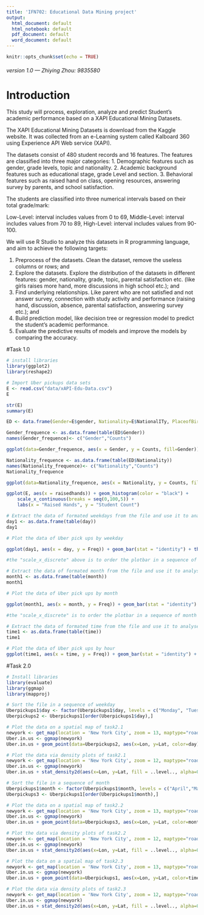 ```yaml
---
title: 'IFN702: Educational Data Mining project'
output:
  html_document: default
  html_notebook: default
  pdf_document: default
  word_document: default
---
```

```r
knitr::opts_chunk$set(echo = TRUE)
```
###### version 1.0 --- Zhiying Zhou: 9835580

# Introduction 

This study will process, exploration, analyze and predict Student's academic performance based on a XAPI Educational Mining Datasets. 

The XAPI Educational Mining Datasets is download from the Kaggle website. It was collected from an e-Learning system called Kalboard 360 using Experience API Web service (XAPI).

The datasets consist of 480 student records and 16 features. The features are classified into three major categories: 
1.	Demographic features such as gender, grade levels, topic and nationality. 
2.	Academic background features such as educational stage, grade Level and section. 
3.	Behavioral features such as raised hand on class, opening resources, answering survey by parents, and school satisfaction.

The students are classified into three numerical intervals based on their total grade/mark:

Low-Level: interval includes values from 0 to 69,
Middle-Level: interval includes values from 70 to 89,
High-Level: interval includes values from 90-100.

We will use R Studio to analyze this datasets in R programming language, and aim to achieve the following targets:

1.	Preprocess of the datasets. Clean the dataset, remove the useless columns or rows; and
2.	Explore the datasets. Explore the distribution of the datasets in different features: gender, nationality, grade, topic, parental satisfaction etc. (like girls raises more hand, more discussions in high school etc.); and
3.	Find underlying relationships. Like parent who are not satisfied and not answer survey, connection with study activity and performance (raising hand, discussion, absence, parental satisfaction, answering survey etc.); and
4.	Build prediction model, like decision tree or regression model to predict the student's academic performance.
5.	Evaluate the predictive results of models and improve the models by comparing the accuracy. 


#Task 1.0 


```r
# install libraries
library(ggplot2)
library(reshape2)
```

```r
# Import Uber pickups data sets
E <- read.csv("data/xAPI-Edu-Data.csv")
E
```

```r
str(E)
summary(E)
```

```r
ED <- data.frame(Gender=E$gender, Nationality=E$NationalITy, PlaceofBirth=E$PlaceofBirth, StageID=E$StageID, GradeID=E$GradeID, SectionID=E$SectionID, Topic=E$Topic, Semester=E$Semester, Relation=E$Relation, Raisehands=E$raisedhands, VisitedResources=E$VisITedResources, AnnouncementsView=E$AnnouncementsView, Discussion=E$Discussion, ParentAnsweringSurvey=E$ParentAnsweringSurvey, ParentschoolSatisfaction=E$ParentschoolSatisfaction, StudentAbsenceDays=E$StudentAbsenceDays, Class=E$Class)

Gender_frequence <- as.data.frame(table(ED$Gender))
names(Gender_frequence)<- c("Gender","Counts")

ggplot(data=Gender_frequence, aes(x = Gender, y = Counts, fill=Gender))+geom_bar(stat = "identity")+ggtitle(label = "Gender Distribution")+theme_grey()+theme(plot.title = element_text(hjust = 0.5, lineheight = 0.8, face = "bold"))+xlab("Gender")+ylab("Counts")+ geom_text(aes(label = Counts, vjust = 0), show_guide = FALSE)

Nationality_frequence <- as.data.frame(table(ED$Nationality))
names(Nationality_frequence)<- c("Nationality","Counts")
Nationality_frequence

ggplot(data=Nationality_frequence, aes(x = Nationality, y = Counts, fill=Nationality))+geom_bar(stat = "identity")+ggtitle(label = "Nationality Distribution")+theme_grey()+theme(plot.title = element_text(hjust = 0.5, lineheight = 0.8, face = "bold"))+xlab("Nationality")+ylab("Counts")+theme(axis.text.x = element_text(angle=90, hjust=1)) + geom_text(aes(label = Counts, vjust = 0), show_guide = FALSE)


```


```r

ggplot(E, aes(x = raisedhands)) + geom_histogram(color = "black") +
    scale_x_continuous(breaks = seq(0,100,5)) + 
    labs(x = "Raised Hands", y = "Student Count")

# Extract the data of formated weekdays from the file and use it to analyse the number of Uber pick ups
day1 <- as.data.frame(table(day))
day1
```

```r
# Plot the data of Uber pick ups by weekday

ggplot(day1, aes(x = day, y = Freq)) + geom_bar(stat = "identity") + theme(axis.text.x = element_text(angle=90, hjust=1)) + xlab("Weekdays") + ylab("Counts") + scale_x_discrete(limits=c("Monday","Tuesday","Wednesday","Thursday","Friday","Saturday","Sunday"))

#the "scale_x_discrete" above is to order the plotbar in a sequence of weekday
```

```r
# Extract the data of formated month from the file and use it to analyse the number of Uber pick ups
month1 <- as.data.frame(table(month))
month1
```

```r
# Plot the data of Uber pick ups by month

ggplot(month1, aes(x = month, y = Freq)) + geom_bar(stat = "identity") + theme(axis.text.x = element_text(angle=90, hjust=1)) + xlab("Months") + ylab("Counts") + scale_x_discrete(limits=c("April","May","June","July","August","September"))

#the "scale_x_discrete" is to order the plotbar in a sequence of month
```


```r
# Extract the data of formated time from the file and use it to analyse the number of Uber pick ups
time1 <- as.data.frame(table(time))
time1
```

```r
# Plot the data of Uber pick ups by hour
ggplot(time1, aes(x = time, y = Freq)) + geom_bar(stat = "identity") + theme(axis.text.x = element_text(angle=90, hjust=1)) + xlab("Time") + ylab("Counts")
```


#Task 2.0
```r
# Install libraries
library(evaluate)
library(ggmap)
library(mapproj)
```

```r
# Sort the file in a sequence of weekday
Uberpickups1$day <- factor(Uberpickups1$day, levels = c("Monday", "Tuesday", "Wednesday", "Thursday", "Friday", "Saturday", "Sunday"))
Uberpickups2 <- Uberpickups1[order(Uberpickups1$day),]
```

```r
# Plot the data on a spatial map of task2.1
newyork <- get_map(location = 'New York City', zoom = 13, maptype="roadmap")
Uber.in.us <- ggmap(newyork)
Uber.in.us + geom_point(data=Uberpickups2, aes(x=Lon, y=Lat, color=day), alpha=0.1)
```


```r
# Plot the data via density plots of task2.1
newyork <- get_map(location = 'New York City', zoom = 12, maptype="roadmap")
Uber.in.us <- ggmap(newyork)
Uber.in.us + stat_density2d(aes(x=Lon, y=Lat, fill = ..level.., alpha=0.5), size = 4, bins = 4, data = Uberpickups2, geom = "polygon") + facet_wrap(~ day)
```


```r
# Sort the file in a sequence of month
Uberpickups1$month <- factor(Uberpickups1$month, levels = c("April","May","June","July","August","September"))
Uberpickups3 <- Uberpickups1[order(Uberpickups1$month),]
```

```r
# Plot the data on a spatial map of task2.2
newyork <- get_map(location = 'New York City', zoom = 13, maptype="roadmap")
Uber.in.us <- ggmap(newyork)
Uber.in.us + geom_point(data=Uberpickups3, aes(x=Lon, y=Lat, color=month), alpha=0.5)
```

```r
# Plot the data via density plots of task2.2
newyork <- get_map(location = 'New York City', zoom = 12, maptype="roadmap")
Uber.in.us <- ggmap(newyork)
Uber.in.us + stat_density2d(aes(x=Lon, y=Lat, fill = ..level.., alpha=0.5), size = 2, bins = 4, data = Uberpickups3, geom = "polygon") + facet_wrap(~ month)
```


```r
# Plot the data on a spatial map of task2.3
newyork <- get_map(location = 'New York City', zoom = 13, maptype="roadmap")
Uber.in.us <- ggmap(newyork)
Uber.in.us + geom_point(data=Uberpickups1, aes(x=Lon, y=Lat, color=time), alpha=0.5)
```

```r
# Plot the data via density plots of task2.3
newyork <- get_map(location = 'New York City', zoom = 12, maptype="roadmap")
Uber.in.us <- ggmap(newyork)
Uber.in.us + stat_density2d(aes(x=Lon, y=Lat, fill = ..level.., alpha=0.5), size = 2, bins = 4, data = Uberpickups1, geom = "polygon") + facet_wrap(~ time)
```



